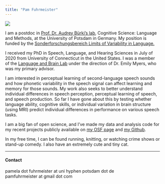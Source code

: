 ```yaml
---
title: "Pam Fuhrmeister"
---
```


![](fuhrmeister_recent Klein.jpeg)

I am a postdoc in [Prof. Dr. Audrey Bürki's lab](https://audreyburki.github.io/Website/), Cognitive Science: Language and Methods, at the University of Potsdam in Germany. My position is funded by the [Sonderforschungsbereich Limits of Variability in Language.](https://www.uni-potsdam.de/de/sfb1287/uebersicht)

I received my PhD in Speech, Language, and Hearing Sciences in July of 2020 from University of Connecticut in the United States. I was a member of the [Language and Brain Lab](https://myerslab.uconn.edu) under the direction of Dr. Emily Myers, who was my primary advisor.

<!-- Broadly, I'm interested in how we speak and how we understand other people when they speak. Everyday conversations usually feel pretty effortless, so we may not notice all the work our brains are doing to allow us to speak and comprehend what others are saying. However, speaking and listening are actually complex processes, and we still have a lot to learn about how they work. -->

I am interested in perceptual learning of second-language speech sounds and how phonetic variability in the speech signal can affect learning and memory for those sounds. My work also seeks to better understand individual differences in speech perception, perceptual learning of speech, and speech production. So far I have gone about this by testing whether language ability, cognitive skills, or individual variation in brain structure (using MRI) predict individual differences in performance on various speech tasks.

I am a big fan of open science, and I've made my data and analysis code for my recent projects publicly available on [my OSF page](https://osf.io/m5ezq/) and [my Github](https://github.com/pamfuhrmeister).

In my free time, I can be found running, knitting, or watching crime shows or stand-up comedy. I also have an extremely cute and tiny cat. 

---
#### Contact

pamela dot fuhrmeister at uni hyphen potsdam dot de  
pamfuhrmeister at gmail dot com
